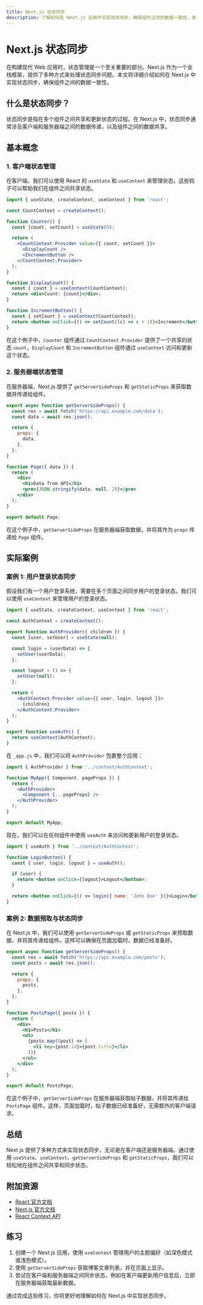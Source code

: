 ```yaml
---
title: Next.js 状态同步
description: 了解如何在 Next.js 应用中实现状态同步，确保组件之间的数据一致性。本文适合初学者，包含代码示例和实际案例。
---
```


# Next.js 状态同步

在构建现代 Web 应用时，状态管理是一个至关重要的部分。Next.js 作为一个全栈框架，提供了多种方式来处理状态同步问题。本文将详细介绍如何在 Next.js 中实现状态同步，确保组件之间的数据一致性。

## 什么是状态同步？

状态同步是指在多个组件之间共享和更新状态的过程。在 Next.js 中，状态同步通常涉及客户端和服务器端之间的数据传递，以及组件之间的数据共享。

## 基本概念

### 1. 客户端状态管理

在客户端，我们可以使用 React 的 `useState` 和 `useContext` 来管理状态。这些钩子可以帮助我们在组件之间共享状态。

```jsx
import { useState, createContext, useContext } from 'react';

const CountContext = createContext();

function Counter() {
  const [count, setCount] = useState(0);

  return (
    <CountContext.Provider value={{ count, setCount }}>
      <DisplayCount />
      <IncrementButton />
    </CountContext.Provider>
  );
}

function DisplayCount() {
  const { count } = useContext(CountContext);
  return <div>Count: {count}</div>;
}

function IncrementButton() {
  const { setCount } = useContext(CountContext);
  return <button onClick={() => setCount((c) => c + 1)}>Increment</button>;
}
```

在这个例子中，`Counter` 组件通过 `CountContext.Provider` 提供了一个共享的状态 `count`，`DisplayCount` 和 `IncrementButton` 组件通过 `useContext` 访问和更新这个状态。

### 2. 服务器端状态管理

在服务器端，Next.js 提供了 `getServerSideProps` 和 `getStaticProps` 来获取数据并传递给组件。

```jsx
export async function getServerSideProps() {
  const res = await fetch('https://api.example.com/data');
  const data = await res.json();

  return {
    props: {
      data,
    },
  };
}

function Page({ data }) {
  return (
    <div>
      <h1>Data from API</h1>
      <pre>{JSON.stringify(data, null, 2)}</pre>
    </div>
  );
}

export default Page;
```

在这个例子中，`getServerSideProps` 在服务器端获取数据，并将其作为 `props` 传递给 `Page` 组件。

## 实际案例

### 案例 1: 用户登录状态同步

假设我们有一个用户登录系统，需要在多个页面之间同步用户的登录状态。我们可以使用 `useContext` 来管理用户的登录状态。

```jsx
import { useState, createContext, useContext } from 'react';

const AuthContext = createContext();

export function AuthProvider({ children }) {
  const [user, setUser] = useState(null);

  const login = (userData) => {
    setUser(userData);
  };

  const logout = () => {
    setUser(null);
  };

  return (
    <AuthContext.Provider value={{ user, login, logout }}>
      {children}
    </AuthContext.Provider>
  );
}

export function useAuth() {
  return useContext(AuthContext);
}
```

在 `_app.js` 中，我们可以将 `AuthProvider` 包裹整个应用：

```jsx
import { AuthProvider } from '../context/AuthContext';

function MyApp({ Component, pageProps }) {
  return (
    <AuthProvider>
      <Component {...pageProps} />
    </AuthProvider>
  );
}

export default MyApp;
```

现在，我们可以在任何组件中使用 `useAuth` 来访问和更新用户的登录状态。

```jsx
import { useAuth } from '../context/AuthContext';

function LoginButton() {
  const { user, login, logout } = useAuth();

  if (user) {
    return <button onClick={logout}>Logout</button>;
  }

  return <button onClick={() => login({ name: 'John Doe' })}>Login</button>;
}
```

### 案例 2: 数据预取与状态同步

在 Next.js 中，我们可以使用 `getServerSideProps` 或 `getStaticProps` 来预取数据，并将其传递给组件。这样可以确保在页面加载时，数据已经准备好。

```jsx
export async function getServerSideProps() {
  const res = await fetch('https://api.example.com/posts');
  const posts = await res.json();

  return {
    props: {
      posts,
    },
  };
}

function PostsPage({ posts }) {
  return (
    <div>
      <h1>Posts</h1>
      <ul>
        {posts.map((post) => (
          <li key={post.id}>{post.title}</li>
        ))}
      </ul>
    </div>
  );
}

export default PostsPage;
```

在这个例子中，`getServerSideProps` 在服务器端获取帖子数据，并将其传递给 `PostsPage` 组件。这样，页面加载时，帖子数据已经准备好，无需额外的客户端请求。

## 总结

Next.js 提供了多种方式来实现状态同步，无论是在客户端还是服务器端。通过使用 `useState`、`useContext`、`getServerSideProps` 和 `getStaticProps`，我们可以轻松地在组件之间共享和同步状态。

## 附加资源

- [React 官方文档](https://reactjs.org/docs/getting-started.html)
- [Next.js 官方文档](https://nextjs.org/docs)
- [React Context API](https://reactjs.org/docs/context.html)

## 练习

1. 创建一个 Next.js 应用，使用 `useContext` 管理用户的主题偏好（如深色模式或浅色模式）。
2. 使用 `getServerSideProps` 获取博客文章列表，并在页面上显示。
3. 尝试在客户端和服务器端之间同步状态，例如在客户端更新用户信息后，立即在服务器端获取最新数据。

通过完成这些练习，你将更好地理解如何在 Next.js 中实现状态同步。